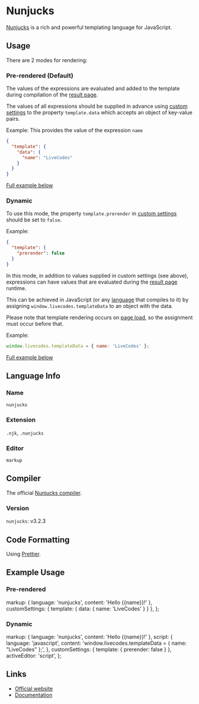 # Nunjucks

[Nunjucks](https://mozilla.github.io/nunjucks/) is a rich and powerful templating language for JavaScript.

## Usage

There are 2 modes for rendering:

### Pre-rendered (Default)

The values of the expressions are evaluated and added to the template during compilation of the [result page](../features/result.mdx).

The values of all expressions should be supplied in advance using [custom settings](../advanced/custom-settings.mdx) to the property `template.data` which accepts an object of key-value pairs.

Example: This provides the value of the expression `name`

```json title="Custom Settings"
{
  "template": {
    "data": {
      "name": "LiveCodes"
    }
  }
}
```

[Full example below](#pre-rendered)

### Dynamic

To use this mode, the property `template.prerender` in [custom settings](../advanced/custom-settings.mdx) should be set to `false`.

Example:

```json title="Custom Settings"
{
  "template": {
    "prerender": false
  }
}
```

In this mode, in addition to values supplied in custom settings (see above), expressions can have values that are evaluated during the [result page](../features/result.mdx) runtime.

This can be achieved in JavaScript (or any [language](../languages/index.mdx) that compiles to it) by assigning `window.livecodes.templateData` to an object with the data.

Please note that template rendering occurs on [page load](https://developer.mozilla.org/en-US/docs/Web/API/Window/load_event), so the assignment must occur before that.

Example:

```js title="Script Editor (JS)"
window.livecodes.templateData = { name: 'LiveCodes' };
```

[Full example below](#dynamic-1)

## Language Info

### Name

`nunjucks`

### Extension

`.njk`, `.nunjucks`

### Editor

`markup`

## Compiler

The official [Nunjucks compiler](https://www.npmjs.com/package/nunjucks).

### Version

`nunjucks`: v3.2.3

## Code Formatting

Using [Prettier](https://prettier.io/).

## Example Usage


### Pre-rendered

  markup: { language: 'nunjucks', content: 'Hello {{name}}!' },
  customSettings: { template: { data: { name: 'LiveCodes' } } },
};


<LiveCodes config={config} params={params}></LiveCodes>

### Dynamic

  markup: { language: 'nunjucks', content: 'Hello {{name}}!' },
  script: {
    language: 'javascript',
    content: 'window.livecodes.templateData = { name: "LiveCodes" };',
  },
  customSettings: { template: { prerender: false } },
  activeEditor: 'script',
};

<LiveCodes config={config2}></LiveCodes>

## Links

- [Official website](https://mozilla.github.io/nunjucks/)
- [Documentation](https://mozilla.github.io/nunjucks/templating.html)
